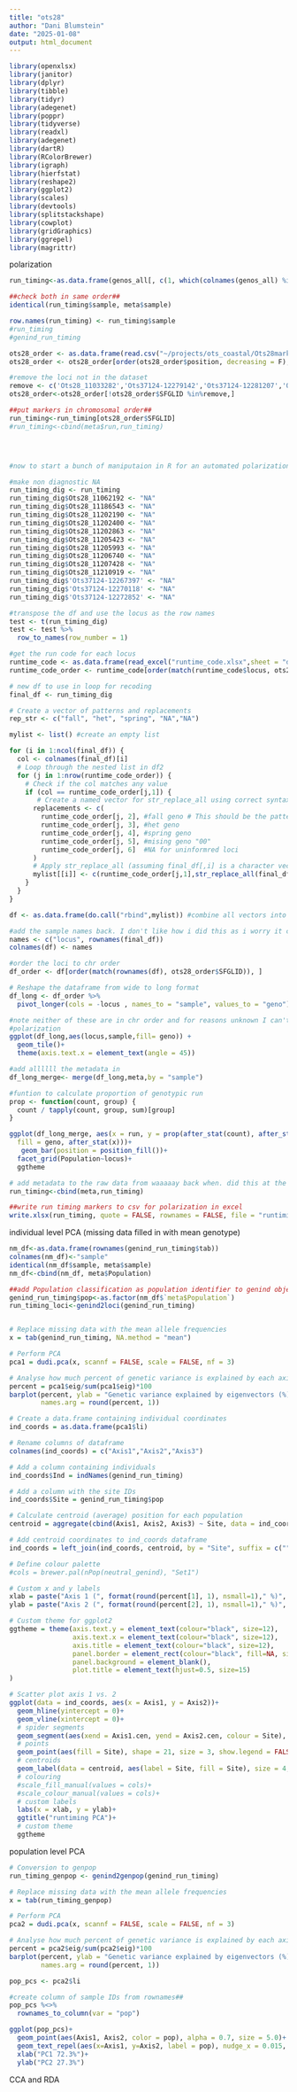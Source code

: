 ---
title: "ots28"
author: "Dani Blumstein"
date: "2025-01-08"
output: html_document
---
```{r}
library(openxlsx)
library(janitor)
library(dplyr)
library(tibble)
library(tidyr)
library(adegenet)
library(poppr)
library(tidyverse)
library(readxl)
library(adegenet)
library(dartR)
library(RColorBrewer)
library(igraph)
library(hierfstat)
library(reshape2)
library(ggplot2)
library(scales)
library(devtools)
library(splitstackshape)
library(cowplot)
library(gridGraphics)
library(ggrepel)
library(magrittr)
```

polarization
```{r}
run_timing<-as.data.frame(genos_all[, c(1, which(colnames(genos_all) %in% rt_markers$Assay))])

##check both in same order##
identical(run_timing$sample, meta$sample)

row.names(run_timing) <- run_timing$sample
#run_timing
#genind_run_timing

ots28_order <- as.data.frame(read.csv("~/projects/ots_coastal/Ots28markers.csv"))
ots28_order <- ots28_order[order(ots28_order$position, decreasing = F), ]

#remove the loci not in the dataset
remove <- c('Ots28_11033282','Ots37124-12279142','Ots37124-12281207','Ots28_11143508')
ots28_order<-ots28_order[!ots28_order$SFGLID %in%remove,]

##put markers in chromosomal order##
run_timing<-run_timing[ots28_order$SFGLID]
#run_timing<-cbind(meta$run,run_timing)




#now to start a bunch of maniputaion in R for an automated polarization

#make non diagnostic NA
run_timing_dig <- run_timing
run_timing_dig$Ots28_11062192 <- "NA"
run_timing_dig$Ots28_11186543 <- "NA"
run_timing_dig$Ots28_11202190 <- "NA"
run_timing_dig$Ots28_11202400 <- "NA"
run_timing_dig$Ots28_11202863 <- "NA"
run_timing_dig$Ots28_11205423 <- "NA"
run_timing_dig$Ots28_11205993 <- "NA"
run_timing_dig$Ots28_11206740 <- "NA"
run_timing_dig$Ots28_11207428 <- "NA"
run_timing_dig$Ots28_11210919 <- "NA"
run_timing_dig$'Ots37124-12267397' <- "NA"
run_timing_dig$'Ots37124-12270118' <- "NA"
run_timing_dig$'Ots37124-12272852' <- "NA"

#transpose the df and use the locus as the row names
test <- t(run_timing_dig)
test <- test %>%
  row_to_names(row_number = 1) 

#get the run code for each locus 
runtime_code <- as.data.frame(read_excel("runtime_code.xlsx",sheet = "diag"))
runtime_code_order <- runtime_code[order(match(runtime_code$locus, ots28_order$SFGLID)), ]

# new df to use in loop for recoding 
final_df <- run_timing_dig

# Create a vector of patterns and replacements
rep_str <- c("fall", "het", "spring", "NA","NA")

mylist <- list() #create an empty list

for (i in 1:ncol(final_df)) {
  col <- colnames(final_df)[i]
  # Loop through the nested list in df2
  for (j in 1:nrow(runtime_code_order)) {
    # Check if the col matches any value
    if (col == runtime_code_order[j,1]) {
       # Create a named vector for str_replace_all using correct syntax
      replacements <- c(
        runtime_code_order[j, 2], #fall geno # This should be the pattern to replace
        runtime_code_order[j, 3], #het geno
        runtime_code_order[j, 4], #spring geno
        runtime_code_order[j, 5], #mising geno "00"
        runtime_code_order[j, 6]  #NA for uninformred loci
      )
      # Apply str_replace_all (assuming final_df[,i] is a character vector)
      mylist[[i]] <- c(runtime_code_order[j,1],str_replace_all(final_df[,i], setNames(rep_str, replacements)))
    }
  }
}

df <- as.data.frame(do.call("rbind",mylist)) #combine all vectors into a matrix

#add the sample names back. I don't like how i did this as i worry it could be innaccurate I just have no clue how to do it otherwise at the moment
names <- c("locus", rownames(final_df))
colnames(df) <- names

#order the loci to chr order
df_order <- df[order(match(rownames(df), ots28_order$SFGLID)), ]

# Reshape the dataframe from wide to long format
df_long <- df_order %>%
  pivot_longer(cols = -locus , names_to = "sample", values_to = "geno")

#note neither of these are in chr order and for reasons unknown I can't get ggplot to plot in DF order
#polarization 
ggplot(df_long,aes(locus,sample,fill= geno)) + 
  geom_tile()+
  theme(axis.text.x = element_text(angle = 45))

#add allllll the metadata in 
df_long_merge<- merge(df_long,meta,by = "sample")

#funtion to calculate proportion of genotypic run
prop <- function(count, group) {
  count / tapply(count, group, sum)[group]
}

ggplot(df_long_merge, aes(x = run, y = prop(after_stat(count), after_stat(x)),
  fill = geno, after_stat(x)))+ 
   geom_bar(position = position_fill())+
  facet_grid(Population~locus)+
  ggtheme

# add metadata to the raw data from waaaaay back when. did this at the end as its just ended up being cleaner
run_timing<-cbind(meta,run_timing)

##write run timing markers to csv for polarization in excel
write.xlsx(run_timing, quote = FALSE, rownames = FALSE, file = "runtiming_genotypes.xlsx")

```

individual level PCA (missing data filled in with mean genotype)
```{r}
nm_df<-as.data.frame(rownames(genind_run_timing$tab))
colnames(nm_df)<-"sample"
identical(nm_df$sample, meta$sample)
nm_df<-cbind(nm_df, meta$Population)

##add Population classification as population identifier to genind object of run timing markers
genind_run_timing$pop<-as.factor(nm_df$`meta$Population`)
run_timing_loci<-genind2loci(genind_run_timing) 


# Replace missing data with the mean allele frequencies
x = tab(genind_run_timing, NA.method = "mean")

# Perform PCA
pca1 = dudi.pca(x, scannf = FALSE, scale = FALSE, nf = 3)

# Analyse how much percent of genetic variance is explained by each axis
percent = pca1$eig/sum(pca1$eig)*100
barplot(percent, ylab = "Genetic variance explained by eigenvectors (%)", ylim = c(0,12),
        names.arg = round(percent, 1))

# Create a data.frame containing individual coordinates
ind_coords = as.data.frame(pca1$li)

# Rename columns of dataframe
colnames(ind_coords) = c("Axis1","Axis2","Axis3")

# Add a column containing individuals
ind_coords$Ind = indNames(genind_run_timing)

# Add a column with the site IDs
ind_coords$Site = genind_run_timing$pop

# Calculate centroid (average) position for each population
centroid = aggregate(cbind(Axis1, Axis2, Axis3) ~ Site, data = ind_coords, FUN = mean)

# Add centroid coordinates to ind_coords dataframe
ind_coords = left_join(ind_coords, centroid, by = "Site", suffix = c("",".cen"))

# Define colour palette
#cols = brewer.pal(nPop(neutral_genind), "Set1")

# Custom x and y labels
xlab = paste("Axis 1 (", format(round(percent[1], 1), nsmall=1)," %)", sep="")
ylab = paste("Axis 2 (", format(round(percent[2], 1), nsmall=1)," %)", sep="")

# Custom theme for ggplot2
ggtheme = theme(axis.text.y = element_text(colour="black", size=12),
                axis.text.x = element_text(colour="black", size=12),
                axis.title = element_text(colour="black", size=12),
                panel.border = element_rect(colour="black", fill=NA, size=1),
                panel.background = element_blank(),
                plot.title = element_text(hjust=0.5, size=15) 
)

# Scatter plot axis 1 vs. 2
ggplot(data = ind_coords, aes(x = Axis1, y = Axis2))+
  geom_hline(yintercept = 0)+
  geom_vline(xintercept = 0)+
  # spider segments
  geom_segment(aes(xend = Axis1.cen, yend = Axis2.cen, colour = Site), show.legend = FALSE)+
  # points
  geom_point(aes(fill = Site), shape = 21, size = 3, show.legend = FALSE)+
  # centroids
  geom_label(data = centroid, aes(label = Site, fill = Site), size = 4, show.legend = FALSE)+
  # colouring
  #scale_fill_manual(values = cols)+
  #scale_colour_manual(values = cols)+
  # custom labels
  labs(x = xlab, y = ylab)+
  ggtitle("runtiming PCA")+
  # custom theme
  ggtheme
```

population level PCA
```{r}
# Conversion to genpop
run_timing_genpop <- genind2genpop(genind_run_timing)

# Replace missing data with the mean allele frequencies
x = tab(run_timing_genpop)

# Perform PCA
pca2 = dudi.pca(x, scannf = FALSE, scale = FALSE, nf = 3)

# Analyse how much percent of genetic variance is explained by each axis
percent = pca2$eig/sum(pca2$eig)*100
barplot(percent, ylab = "Genetic variance explained by eigenvectors (%)", ylim = c(0,12),
        names.arg = round(percent, 1))

pop_pcs <- pca2$li

#create column of sample IDs from rownames##
pop_pcs %<>%
  rownames_to_column(var = "pop") 

ggplot(pop_pcs)+
  geom_point(aes(Axis1, Axis2, color = pop), alpha = 0.7, size = 5.0)+
  geom_text_repel(aes(x=Axis1, y=Axis2, label = pop), nudge_x = 0.015, nudge_y = 0.015, size = 4, alpha = 0.8, force = 6, max.overlaps = 15, min.segment.length = 0.8, segment.colour = "darkgrey", segment.size = 1) +
  xlab("PC1 72.3%")+
  ylab("PC2 27.3%")
```

CCA and RDA
